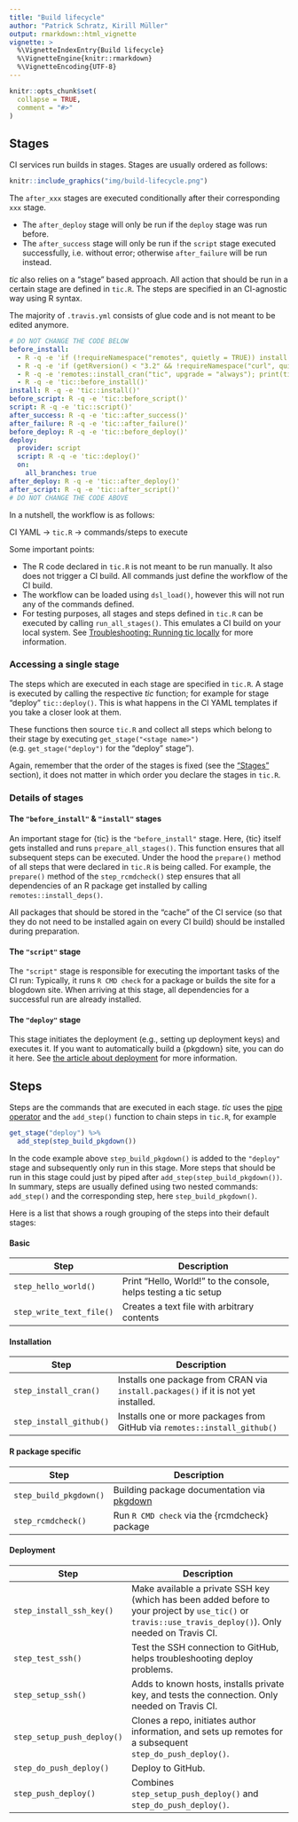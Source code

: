 ```yaml
---
title: "Build lifecycle"
author: "Patrick Schratz, Kirill Müller"
output: rmarkdown::html_vignette
vignette: >
  %\VignetteIndexEntry{Build lifecycle}
  %\VignetteEngine{knitr::rmarkdown}
  %\VignetteEncoding{UTF-8}
---
```


```r
knitr::opts_chunk$set(
  collapse = TRUE,
  comment = "#>"
)
```

## Stages

CI services run builds in stages.
Stages are usually ordered as follows:

```r
knitr::include_graphics("img/build-lifecycle.png")
```

The `after_xxx` stages are executed conditionally after their corresponding `xxx` stage.

- The `after_deploy` stage will only be run if the `deploy` stage was run before.
- The `after_success` stage will only be run if the `script` stage executed successfully, i.e. without error; otherwise `after_failure` will be run instead.

*tic* also relies on a "stage" based approach.
All action that should be run in a certain stage are defined in `tic.R`.
The steps are specified in an CI-agnostic way using R syntax.

The majority of `.travis.yml` consists of glue code and is not meant to be edited anymore.

```yml
# DO NOT CHANGE THE CODE BELOW
before_install:
  - R -q -e 'if (!requireNamespace("remotes", quietly = TRUE)) install.packages("remotes")'
  - R -q -e 'if (getRversion() < "3.2" && !requireNamespace("curl", quietly = TRUE)) install.packages("curl")'
  - R -q -e 'remotes::install_cran("tic", upgrade = "always"); print(tic::dsl_load()); tic::prepare_all_stages()'
  - R -q -e 'tic::before_install()'
install: R -q -e 'tic::install()'
before_script: R -q -e 'tic::before_script()'
script: R -q -e 'tic::script()'
after_success: R -q -e 'tic::after_success()'
after_failure: R -q -e 'tic::after_failure()'
before_deploy: R -q -e 'tic::before_deploy()'
deploy:
  provider: script
  script: R -q -e 'tic::deploy()'
  on:
    all_branches: true
after_deploy: R -q -e 'tic::after_deploy()'
after_script: R -q -e 'tic::after_script()'
# DO NOT CHANGE THE CODE ABOVE
```

In a nutshell, the workflow is as follows:

CI YAML -> `tic.R` -> commands/steps to execute

Some important points:

- The R code declared in `tic.R` is not meant to be run manually. 
  It also does not trigger a CI build.
All commands just define the workflow of the CI build.
- The workflow can be loaded using `dsl_load()`, however this will not run any of the commands defined.
- For testing purposes, all stages and steps defined in `tic.R` can be  executed by calling `run_all_stages()`.
  This emulates a CI build on your local system.
  See [Troubleshooting: Running tic locally](advanced#troubleshooting-running-tic-locally) for more information.

### Accessing a single stage

The steps which are executed in each stage are specified in `tic.R`.
A stage is executed by calling the respective *tic* function; for example for stage "deploy" `tic::deploy()`.
This is what happens in the CI YAML templates if you take a closer look at them.

These functions then source `tic.R` and collect all steps which belong to their stage by executing `get_stage("<stage name>")` (e.g. `get_stage("deploy")` for the "deploy" stage").

Again, remember that the order of the stages is fixed (see the ["Stages"](#stages) section), it does not matter in which order you declare the stages in `tic.R`.

### Details of stages

#### The `"before_install"` & `"install"` stages

An important stage for {tic} is the `"before_install"` stage.
Here, {tic} itself gets installed and runs `prepare_all_stages()`.
This function ensures that all subsequent steps can be executed.
Under the hood the `prepare()` method of all steps that were declared in `tic.R` is being called.
For example, the `prepare()` method of the `step_rcmdcheck()` step ensures that all dependencies of an R package get installed by calling `remotes::install_deps()`.

All packages that should be stored in the "cache" of the CI service (so that they do not need to be installed again on every CI build) should be installed during preparation.

#### The `"script"` stage

The `"script"` stage is responsible for executing the important tasks of the CI run: Typically, it runs `R CMD check` for a package or builds the site for a blogdown site.
When arriving at this stage, all dependencies for a successful run are already installed.

#### The `"deploy"` stage

This stage initiates the deployment (e.g., setting up deployment keys) and executes it.
If you want to automatically build a {pkgdown} site, you can do it here.
See [the article about deployment](deployment.html) for more information.

## Steps

Steps are the commands that are executed in each stage.
*tic* uses the [pipe operator](https://magrittr.tidyverse.org/) and the `add_step()` function to chain steps in `tic.R`, for example

```r
get_stage("deploy") %>%
  add_step(step_build_pkgdown())
```

In the code example above `step_build_pkgdown()` is added to the `"deploy"` stage and subsequently only run in this stage.
More steps that should be run in this stage could just by piped after `add_step(step_build_pkgdown())`.
In summary, steps are usually defined using two nested commands: `add_step()` and the corresponding step, here `step_build_pkgdown()`.

Here is a list that shows a rough grouping of the steps into their default stages:

#### Basic

| Step | Description |
| ---  | ----------- |
| `step_hello_world()` | Print "Hello, World!" to the console, helps testing a tic setup| | `step_run_code()` | Run arbitrary code, optionally run preparatory code and install dependent packages. `add_step(step_run_code())` an be abbreviated with `add_code_step()`
| `step_write_text_file()` | Creates a text file with arbitrary contents |
    
#### Installation

| Step | Description |
| ---  | ----------- |
| `step_install_cran()` | Installs one package from CRAN via `install.packages()` if it is not yet installed. |
| `step_install_github()` | Installs one or more packages from GitHub via `remotes::install_github()` |

#### R package specific
 
| Step | Description |
| ---  | ----------- |
| `step_build_pkgdown()` | Building package documentation via [pkgdown](https://github.com/r-lib/pkgdown) |
| `step_rcmdcheck()` | Run `R CMD check` via the {rcmdcheck} package |
    
#### Deployment

| Step | Description |
| ---  | ----------- |
| `step_install_ssh_key()` | Make available a private SSH key (which has been added before to your project by `use_tic()` or `travis::use_travis_deploy()`). Only needed on Travis CI. |
| `step_test_ssh()` | Test the SSH connection to GitHub, helps troubleshooting deploy problems. |
| `step_setup_ssh()` | Adds to known hosts, installs private key, and tests the connection. Only needed on Travis CI. | 
| `step_setup_push_deploy()` | Clones a repo, initiates author information, and sets up remotes for a subsequent `step_do_push_deploy()`. |
| `step_do_push_deploy()` | Deploy to GitHub. |
| `step_push_deploy()` | Combines `step_setup_push_deploy()` and `step_do_push_deploy()`. |
    
